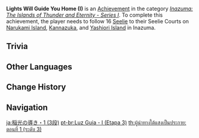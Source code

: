 {{Achievement Infobox
|title        = Lights Will Guide You Home (I)
|id           = 80084
|order id     = 0085
|category     = Inazuma: The Islands of Thunder and Eternity - Series I
|description  = Follow 16 [[Seelie]] to their Seelie Courts on [[Narukami Island]], [[Kannazuka]], and [[Yashiori Island]] in [[Inazuma]].
|requirements = 
|primogems    = 20
|tracking     = Tracks the amount of Seelie found.
|topic        = Seelie
|set          = Lights Will Guide You Home (I)
|tier         = 3
|tiers_total  = 3
}}
'''Lights Will Guide You Home (I)''' is an [[Achievement]] in the category ''[[Inazuma: The Islands of Thunder and Eternity - Series I]]''. To complete this achievement, the player needs to follow 16 [[Seelie]] to their Seelie Courts on [[Narukami Island]], [[Kannazuka]], and [[Yashiori Island]] in Inazuma.

==Trivia==
{{Transclude|Lights Will Guide You Home (I)|Trivia}}
<!--
==Video Guides==
{{EVT
|video1   = 
|caption1 = 
}}
-->
==Other Languages==
{{Transclude|Lights Will Guide You Home (I)|Other Languages}}

==Change History==
{{Change History|2.0}}
<!--
==References==
{{Reflist}}
-->
==Navigation==
{{Achievement Navbox}}

[[ja:稲光の導き・1 (3段)]]
[[pt-br:Luz Guia - I (Etapa 3)]]
[[th:ผู้นำทางใต้แสงเป็นประกาย: ตอนที่ 1 (ระดับ 3)]]
